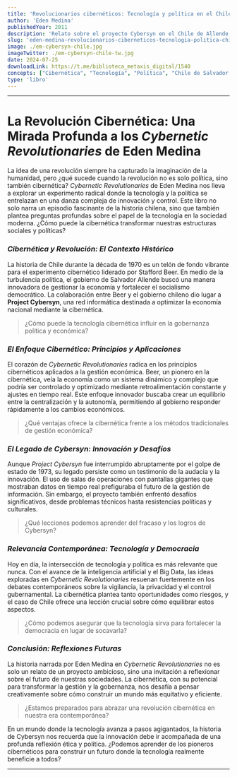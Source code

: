 ```yaml
---
title: 'Revolucionarios cibernéticos: Tecnología y política en el Chile de Salvador Allende'
author: 'Eden Medina'
publishedYear: 2011
description: 'Relato sobre el proyecto Cybersyn en el Chile de Allende, donde tecnología y socialismo se unen para gestionar la economía mediante cibernética. Una visión única de la utopía tecnológica y su impacto social y político.'
slug: 'eden-medina-revolucionarios-ciberneticos-tecnologia-politica-chile-salvador-allende-cybersyn'
image: ./em-cybersyn-chile.jpg
imageTwitter: ./em-cybersyn-chile-tw.jpg
date: 2024-07-25
downloadLink: https://t.me/biblioteca_metaxis_digital/1540
concepts: ["Cibernética", "Tecnología", "Política", "Chile de Salvador Allende", "Revolución"]
type: 'libro'
---
```


---

# La Revolución Cibernética: Una Mirada Profunda a los *Cybernetic Revolutionaries* de Eden Medina

La idea de una revolución siempre ha capturado la imaginación de la humanidad, pero ¿qué sucede cuando la revolución no es solo política, sino también cibernética? *Cybernetic Revolutionaries* de Eden Medina nos lleva a explorar un experimento radical donde la tecnología y la política se entrelazan en una danza compleja de innovación y control. Este libro no solo narra un episodio fascinante de la historia chilena, sino que también plantea preguntas profundas sobre el papel de la tecnología en la sociedad moderna. ¿Cómo puede la cibernética transformar nuestras estructuras sociales y políticas?

### _Cibernética y Revolución: El Contexto Histórico_

La historia de Chile durante la década de 1970 es un telón de fondo vibrante para el experimento cibernético liderado por Stafford Beer. En medio de la turbulencia política, el gobierno de Salvador Allende buscó una manera innovadora de gestionar la economía y fortalecer el socialismo democrático. La colaboración entre Beer y el gobierno chileno dio lugar a **Project Cybersyn**, una red informática destinada a optimizar la economía nacional mediante la cibernética.

> ¿Cómo puede la tecnología cibernética influir en la gobernanza política y económica?

### _El Enfoque Cibernético: Principios y Aplicaciones_

El corazón de *Cybernetic Revolutionaries* radica en los principios cibernéticos aplicados a la gestión económica. Beer, un pionero en la cibernética, veía la economía como un sistema dinámico y complejo que podría ser controlado y optimizado mediante retroalimentación constante y ajustes en tiempo real. Este enfoque innovador buscaba crear un equilibrio entre la centralización y la autonomía, permitiendo al gobierno responder rápidamente a los cambios económicos.

> ¿Qué ventajas ofrece la cibernética frente a los métodos tradicionales de gestión económica?

### _El Legado de Cybersyn: Innovación y Desafíos_

Aunque *Project Cybersyn* fue interrumpido abruptamente por el golpe de estado de 1973, su legado persiste como un testimonio de la audacia y la innovación. El uso de salas de operaciones con pantallas gigantes que mostraban datos en tiempo real prefiguraba el futuro de la gestión de información. Sin embargo, el proyecto también enfrentó desafíos significativos, desde problemas técnicos hasta resistencias políticas y culturales.

> ¿Qué lecciones podemos aprender del fracaso y los logros de Cybersyn?

### _Relevancia Contemporánea: Tecnología y Democracia_

Hoy en día, la intersección de tecnología y política es más relevante que nunca. Con el avance de la inteligencia artificial y el Big Data, las ideas exploradas en *Cybernetic Revolutionaries* resuenan fuertemente en los debates contemporáneos sobre la vigilancia, la privacidad y el control gubernamental. La cibernética plantea tanto oportunidades como riesgos, y el caso de Chile ofrece una lección crucial sobre cómo equilibrar estos aspectos.

> ¿Cómo podemos asegurar que la tecnología sirva para fortalecer la democracia en lugar de socavarla?

### _Conclusión: Reflexiones Futuras_

La historia narrada por Eden Medina en *Cybernetic Revolutionaries* no es solo un relato de un proyecto ambicioso, sino una invitación a reflexionar sobre el futuro de nuestras sociedades. La cibernética, con su potencial para transformar la gestión y la gobernanza, nos desafía a pensar creativamente sobre cómo construir un mundo más equitativo y eficiente. 

> ¿Estamos preparados para abrazar una revolución cibernética en nuestra era contemporánea?

En un mundo donde la tecnología avanza a pasos agigantados, la historia de Cybersyn nos recuerda que la innovación debe ir acompañada de una profunda reflexión ética y política. ¿Podemos aprender de los pioneros cibernéticos para construir un futuro donde la tecnología realmente beneficie a todos?

---
